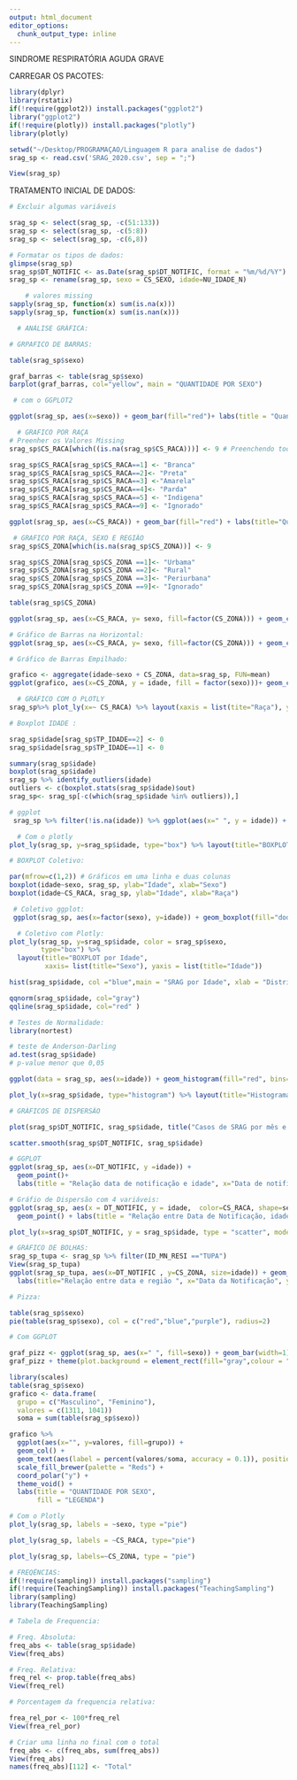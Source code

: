 ```yaml
---
output: html_document
editor_options: 
  chunk_output_type: inline
---
```


SINDROME RESPIRATÓRIA AGUDA GRAVE 

CARREGAR OS PACOTES:

```r
library(dplyr)
library(rstatix)
if(!require(ggplot2)) install.packages("ggplot2")
library("ggplot2")
if(!require(plotly)) install.packages("plotly")
library(plotly)
```
```r
setwd("~/Desktop/PROGRAMAÇAO/Linguagem R para analise de dados")
srag_sp <- read.csv('SRAG_2020.csv', sep = ";")
```
```r
View(srag_sp)

```
TRATAMENTO INICIAL DE DADOS:
```r
# Excluir algumas variáveis 

srag_sp <- select(srag_sp, -c(51:133))
srag_sp <- select(srag_sp, -c(5:8))
srag_sp <- select(srag_sp, -c(6,8))
```
```r
# Formatar os tipos de dados:
glimpse(srag_sp)
srag_sp$DT_NOTIFIC <- as.Date(srag_sp$DT_NOTIFIC, format = "%m/%d/%Y")
srag_sp <- rename(srag_sp, sexo = CS_SEXO, idade=NU_IDADE_N)
```
```r
    # valores missing 
sapply(srag_sp, function(x) sum(is.na(x)))
sapply(srag_sp, function(x) sum(is.nan(x)))
```
```r
  # ANÁLISE GRÁFICA:

# GRPAFICO DE BARRAS:

table(srag_sp$sexo)

graf_barras <- table(srag_sp$sexo) 
barplot(graf_barras, col="yellow", main = "QUANTIDADE POR SEXO")
```

```r
 # com o GGPLOT2

ggplot(srag_sp, aes(x=sexo)) + geom_bar(fill="red")+ labs(title = "Quantidade por Sexo", subtitle = "SRAG", x ="Sexo", y="Quantidade")

```
```r
  # GRAFICO POR RAÇA 
# Preenher os Valores Missing 
srag_sp$CS_RACA[which((is.na(srag_sp$CS_RACA)))] <- 9 # Preenchendo todos os valores missing com o valor referene à Ignorado 

srag_sp$CS_RACA[srag_sp$CS_RACA==1] <- "Branca"
srag_sp$CS_RACA[srag_sp$CS_RACA==2]<- "Preta"
srag_sp$CS_RACA[srag_sp$CS_RACA==3] <-"Amarela"
srag_sp$CS_RACA[srag_sp$CS_RACA==4]<- "Parda"
srag_sp$CS_RACA[srag_sp$CS_RACA==5] <- "Indigena"
srag_sp$CS_RACA[srag_sp$CS_RACA==9] <- "Ignorado"

ggplot(srag_sp, aes(x=CS_RACA)) + geom_bar(fill="red") + labs(title="Quantidade por Raça", subtitle = "SRAG", )
```

```r
 # GRAFICO POR RAÇA, SEXO E REGIÃO 
srag_sp$CS_ZONA[which(is.na(srag_sp$CS_ZONA))] <- 9 

srag_sp$CS_ZONA[srag_sp$CS_ZONA ==1]<- "Urbama"
srag_sp$CS_ZONA[srag_sp$CS_ZONA ==2]<- "Rural"
srag_sp$CS_ZONA[srag_sp$CS_ZONA ==3]<- "Periurbana"
srag_sp$CS_ZONA[srag_sp$CS_ZONA ==9]<- "Ignorado"

table(srag_sp$CS_ZONA)

ggplot(srag_sp, aes(x=CS_RACA, y= sexo, fill=factor(CS_ZONA))) + geom_col(position="dodge") + labs(title="Região por Sexo e raça", x = "Raça", y="Sexo", fill="Região")

```

```r
# Gráfico de Barras na Horizontal:
ggplot(srag_sp, aes(x=CS_RACA, y= sexo, fill=factor(CS_ZONA))) + geom_col(position="dodge") + labs(title="Região por Sexo e raça", x = "Raça", y="Sexo", fill="Região") + coord_flip()

```

```r
# Gráfico de Barras Empilhado:

grafico <- aggregate(idade~sexo + CS_ZONA, data=srag_sp, FUN=mean)
ggplot(grafico, aes(x=CS_ZONA, y = idade, fill = factor(sexo)))+ geom_col(position="stack")

```

```r
  # GRÁFICO COM O PLOTLY 
srag_sp%>% plot_ly(x=~ CS_RACA) %>% layout(xaxis = list(tite="Raça"), yaxis=list(title="Quantidade") )

```


```r
# Boxplot IDADE :

srag_sp$idade[srag_sp$TP_IDADE==2] <- 0
srag_sp$idade[srag_sp$TP_IDADE==1] <- 0 

summary(srag_sp$idade)
boxplot(srag_sp$idade)
srag_sp %>% identify_outliers(idade)
outliers <- c(boxplot.stats(srag_sp$idade)$out)
srag_sp<- srag_sp[-c(which(srag_sp$idade %in% outliers)),]

```
```r
# ggplot
 srag_sp %>% filter(!is.na(idade)) %>% ggplot(aes(x=" ", y = idade)) + geom_boxplot(width = .3, outlier.colour = "red")

```
```r
  # Com o plotly 
plot_ly(srag_sp, y=srag_sp$idade, type="box") %>% layout(title="BOXPLOT por Idade", yaxis = list(title="Idade"))

```
```r
# BOXPLOT Coletivo:

par(mfrow=c(1,2)) # Gráficos em uma linha e duas colunas 
boxplot(idade~sexo, srag_sp, ylab="Idade", xlab="Sexo")
boxplot(idade~CS_RACA, srag_sp, ylab="Idade", xlab="Raça")

```

```r
 # Coletivo ggplot:
 ggplot(srag_sp, aes(x=factor(sexo), y=idade)) + geom_boxplot(fill="dodgerblue")+ labs(y="Idade", x="Sexo", title ="Distribuição das idades por Sexo")

```

```r
  # Coletivo com Plotly:
plot_ly(srag_sp, y=srag_sp$idade, color = srag_sp$sexo, 
        type="box") %>% 
  layout(title="BOXPLOT por Idade",
         xaxis= list(title="Sexo"), yaxis = list(title="Idade"))

```

```r
hist(srag_sp$idade, col ="blue",main = "SRAG por Idade", xlab = "Distribuição das Idades", ylab="Frequencia" )

```
```r

qqnorm(srag_sp$idade, col="gray")
qqline(srag_sp$idade, col="red" )
```

```r
# Testes de Normalidade:
library(nortest)

# teste de Anderson-Darling
ad.test(srag_sp$idade)
# p-value menor que 0,05 

```
```r

ggplot(data = srag_sp, aes(x=idade)) + geom_histogram(fill="red", bins=25) + labs(title="Histrograma da Idade", subtitle="SRAG", x="idade", y="Contagem")
```
```r
plot_ly(x=srag_sp$idade, type="histogram") %>% layout(title="Histograma por Idade", xaxis= list(title="Idade"), yaxis=list(title="Quantidade"))

```

```r
# GRÁFICOS DE DISPERSÃO 

plot(srag_sp$DT_NOTIFIC, srag_sp$idade, title("Casos de SRAG por mês e por idade"), col="purple")

scatter.smooth(srag_sp$DT_NOTIFIC, srag_sp$idade)

```

```r
# GGPLOT
ggplot(srag_sp, aes(x=DT_NOTIFIC, y =idade)) +
  geom_point()+
  labs(title = "Relação data de notificação e idade", x="Data de notificação", y="Idade")
```

```r
# Gráfio de Dispersão com 4 variáveis:
ggplot(srag_sp, aes(x = DT_NOTIFIC, y = idade,  color=CS_RACA, shape=sexo)) +
  geom_point() + labs(title = "Relação entre Data de Notificação, idade, sexo", x="Data de Notificação", y="idade")

```


```r
plot_ly(x=srag_sp$DT_NOTIFIC, y = srag_sp$idade, type = "scatter", mode="markers", color=srag_sp$sexo)

```

```r

# GRÁFICO DE BOLHAS:
srag_sp_tupa <- srag_sp %>% filter(ID_MN_RESI =="TUPA")
View(srag_sp_tupa)
ggplot(srag_sp_tupa, aes(x=DT_NOTIFIC , y=CS_ZONA, size=idade)) + geom_point()+
  labs(title="Relação entre data e região ", x="Data da Notificação", y="Região")

```


```r
# Pizza:

table(srag_sp$sexo)
pie(table(srag_sp$sexo), col = c("red","blue","purple"), radius=2)

```




```r
# Com GGPLOT 

graf_pizz <- ggplot(srag_sp, aes(x=" ", fill=sexo)) + geom_bar(width=1) + coord_polar("y")
graf_pizz + theme(plot.background = element_rect(fill="gray",colour = "red"))

```
```r
library(scales)
table(srag_sp$sexo)
grafico <- data.frame(
  grupo = c("Masculino", "Feminino"),
  valores = c(1311, 1041))
  soma = sum(table(srag_sp$sexo))

grafico %>%
  ggplot(aes(x="", y=valores, fill=grupo)) +
  geom_col() +
  geom_text(aes(label = percent(valores/soma, accuracy = 0.1)), position = position_stack(vjust = 0.5)) +
  scale_fill_brewer(palette = "Reds") +
  coord_polar("y") +
  theme_void() +
  labs(title = "QUANTIDADE POR SEXO",
       fill = "LEGENDA")
```
```r
# Com o Plotly
plot_ly(srag_sp, labels = ~sexo, type ="pie")

```
```r
plot_ly(srag_sp, labels = ~CS_RACA, type="pie")
```


```r
plot_ly(srag_sp, labels=~CS_ZONA, type = "pie")
```


```r
# FREQÊNCIAS:
if(!require(sampling)) install.packages("sampling")
if(!require(TeachingSampling)) install.packages("TeachingSampling")
library(sampling)
library(TeachingSampling)

```
```r
# Tabela de Frequencia:

# Freq. Absoluta:
freq_abs <- table(srag_sp$idade)
View(freq_abs)

# Freq. Relativa:
freq_rel <- prop.table(freq_abs)
View(freq_rel)

# Porcentagem da frequencia relativa:

frea_rel_por <- 100*freq_rel
View(frea_rel_por)

# Criar uma linha no final com o total 
freq_abs <- c(freq_abs, sum(freq_abs))
View(freq_abs)
names(freq_abs)[112] <- "Total"
```











